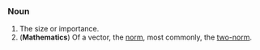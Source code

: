 === Noun ===

# The size or importance.
# ('''Mathematics''') Of a vector, the [[norm]], most commonly, the [[two-norm]].